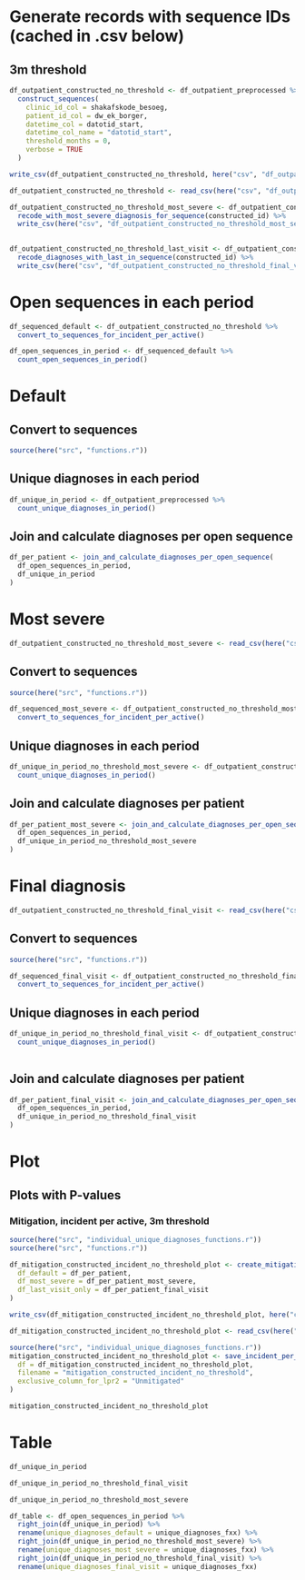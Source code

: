 # Generate records with sequence IDs (cached in .csv below)
## 3m threshold
```r
df_outpatient_constructed_no_threshold <- df_outpatient_preprocessed %>%
  construct_sequences(
    clinic_id_col = shakafskode_besoeg,
    patient_id_col = dw_ek_borger,
    datetime_col = datotid_start,
    datetime_col_name = "datotid_start",
    threshold_months = 0,
    verbose = TRUE
  )

write_csv(df_outpatient_constructed_no_threshold, here("csv", "df_outpatient_constructed_no_threshold.csv"))
```

```r
df_outpatient_constructed_no_threshold <- read_csv(here("csv", "df_outpatient_constructed_no_threshold.csv"))
```

```r
df_outpatient_constructed_no_threshold_most_severe <- df_outpatient_constructed_no_threshold %>% 
  recode_with_most_severe_diagnosis_for_sequence(constructed_id) %>% 
  write_csv(here("csv", "df_outpatient_constructed_no_threshold_most_severe.csv"))
  
```

```r
df_outpatient_constructed_no_threshold_last_visit <- df_outpatient_constructed_no_threshold %>% 
  recode_diagnoses_with_last_in_sequence(constructed_id) %>% 
  write_csv(here("csv", "df_outpatient_constructed_no_threshold_final_visit.csv"))
```




# Open sequences in each period 
```r
df_sequenced_default <- df_outpatient_constructed_no_threshold %>%
  convert_to_sequences_for_incident_per_active()
```

```r
df_open_sequences_in_period <- df_sequenced_default %>% 
  count_open_sequences_in_period()
```




# Default
## Convert to sequences
```r
source(here("src", "functions.r"))
```

## Unique diagnoses in each period 
```r
df_unique_in_period <- df_outpatient_preprocessed %>% 
  count_unique_diagnoses_in_period()
```

## Join and calculate diagnoses per open sequence
```r
df_per_patient <- join_and_calculate_diagnoses_per_open_sequence(
  df_open_sequences_in_period,
  df_unique_in_period
)
```

# Most severe
```r
df_outpatient_constructed_no_threshold_most_severe <- read_csv(here("csv", "df_outpatient_constructed_no_threshold_most_severe.csv"))

```

## Convert to sequences
```r
source(here("src", "functions.r"))

df_sequenced_most_severe <- df_outpatient_constructed_no_threshold_most_severe %>%
  convert_to_sequences_for_incident_per_active()
```

## Unique diagnoses in each period 
```r
df_unique_in_period_no_threshold_most_severe <- df_outpatient_constructed_no_threshold_most_severe %>% 
  count_unique_diagnoses_in_period()
```

## Join and calculate diagnoses per patient
```r
df_per_patient_most_severe <- join_and_calculate_diagnoses_per_open_sequence(
  df_open_sequences_in_period,
  df_unique_in_period_no_threshold_most_severe
)
```





# Final diagnosis
```r
df_outpatient_constructed_no_threshold_final_visit <- read_csv(here("csv", "df_outpatient_constructed_no_threshold_final_visit.csv"))

```

## Convert to sequences
```r
source(here("src", "functions.r"))

df_sequenced_final_visit <- df_outpatient_constructed_no_threshold_final_visit %>%
  convert_to_sequences_for_incident_per_active()
```

## Unique diagnoses in each period 
```r
df_unique_in_period_no_threshold_final_visit <- df_outpatient_constructed_no_threshold_final_visit %>% 
  count_unique_diagnoses_in_period()
  
```

## Join and calculate diagnoses per patient
```r
df_per_patient_final_visit <- join_and_calculate_diagnoses_per_open_sequence(
  df_open_sequences_in_period,
  df_unique_in_period_no_threshold_final_visit
)
```





# Plot

## Plots with P-values
### Mitigation, incident per active, 3m threshold
```r
source(here("src", "individual_unique_diagnoses_functions.r"))
source(here("src", "functions.r"))

df_mitigation_constructed_incident_no_threshold_plot <- create_mitigation_df(
  df_default = df_per_patient,
  df_most_severe = df_per_patient_most_severe,
  df_last_visit_only = df_per_patient_final_visit
)

write_csv(df_mitigation_constructed_incident_no_threshold_plot, here("csv", "df_mitigation_constructed_incident_no_threshold_plot.csv"))
```

```r
df_mitigation_constructed_incident_no_threshold_plot <- read_csv(here("csv", "df_mitigation_constructed_incident_no_threshold_plot.csv"))
```


```r

source(here("src", "individual_unique_diagnoses_functions.r"))
mitigation_constructed_incident_no_threshold_plot <- save_incident_per_active_plot(
  df = df_mitigation_constructed_incident_no_threshold_plot,
  filename = "mitigation_constructed_incident_no_threshold",
  exclusive_column_for_lpr2 = "Unmitigated"
)

mitigation_constructed_incident_no_threshold_plot
```

# Table
```r
df_unique_in_period 

df_unique_in_period_no_threshold_final_visit

df_unique_in_period_no_threshold_most_severe

df_table <- df_open_sequences_in_period %>% 
  right_join(df_unique_in_period) %>% 
  rename(unique_diagnoses_default = unique_diagnoses_fxx) %>% 
  right_join(df_unique_in_period_no_threshold_most_severe) %>% 
  rename(unique_diagnoses_most_severe = unique_diagnoses_fxx) %>% 
  right_join(df_unique_in_period_no_threshold_final_visit) %>% 
  rename(unique_diagnoses_final_visit = unique_diagnoses_fxx)

```

